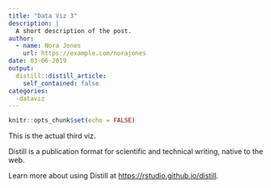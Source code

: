```yaml
---
title: "Data Viz 3"
description: |
  A short description of the post.
author:
  - name: Nora Jones
    url: https://example.com/norajones
date: 03-06-2019
output:
  distill::distill_article:
    self_contained: false
categories:
  -dataviz
---
```


```r
knitr::opts_chunk$set(echo = FALSE)
```

This is the actual third viz. 

Distill is a publication format for scientific and technical writing, native to the web.

Learn more about using Distill at <https://rstudio.github.io/distill>.

